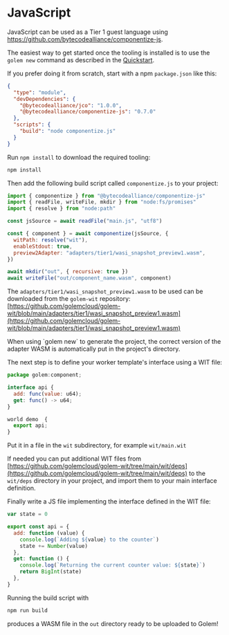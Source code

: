 
# JavaScript

JavaScript can be used as a Tier 1 guest language using https://github.com/bytecodealliance/componentize-js.

The easiest way to get started once the tooling is installed is to use the `golem new` command as described in the [Quickstart](/docs/quickstart).

If you prefer doing it from scratch, start with a npm `package.json` like this:

```json
{
  "type": "module",
  "devDependencies": {
    "@bytecodealliance/jco": "1.0.0",
    "@bytecodealliance/componentize-js": "0.7.0"
  },
  "scripts": {
    "build": "node componentize.js"
  }
}
```

Run `npm install` to download the required tooling:

```bash
npm install
```

Then add the following build script called `componentize.js` to your project:

```jsx
import { componentize } from "@bytecodealliance/componentize-js"
import { readFile, writeFile, mkdir } from "node:fs/promises"
import { resolve } from "node:path"

const jsSource = await readFile("main.js", "utf8")

const { component } = await componentize(jsSource, {
  witPath: resolve("wit"),
  enableStdout: true,
  preview2Adapter: "adapters/tier1/wasi_snapshot_preview1.wasm",
})

await mkdir("out", { recursive: true })
await writeFile("out/component_name.wasm", component)
```

The `adapters/tier1/wasi_snapshot_preview1.wasm` to be used can be downloaded from the `golem-wit` repository: [https://github.com/golemcloud/golem-wit/blob/main/adapters/tier1/wasi_snapshot_preview1.wasm](https://github.com/golemcloud/golem-wit/blob/main/adapters/tier1/wasi_snapshot_preview1.wasm)

<Callout>
When using `golem new` to generate the project, the correct version of the adapter WASM is automatically put in the project's directory.

</Callout>

The next step is to define your worker template's interface using a WIT file:

```jsx
package golem:component;

interface api {
  add: func(value: u64);
  get: func() -> u64;
}

world demo  {
  export api;
}
```

Put it in a file in the `wit` subdirectory, for example `wit/main.wit`

If needed you can put additional WIT files from [https://github.com/golemcloud/golem-wit/tree/main/wit/deps](https://github.com/golemcloud/golem-wit/tree/main/wit/deps) to the `wit/deps` directory in your project, and import them to your main interface definition.

Finally write a JS file implementing the interface defined in the WIT file:

```jsx
var state = 0

export const api = {
  add: function (value) {
    console.log(`Adding ${value} to the counter`)
    state += Number(value)
  },
  get: function () {
    console.log(`Returning the current counter value: ${state}`)
    return BigInt(state)
  },
}
```

Running the build script with

```jsx
npm run build
```

produces a WASM file in the `out` directory ready to be uploaded to Golem!
